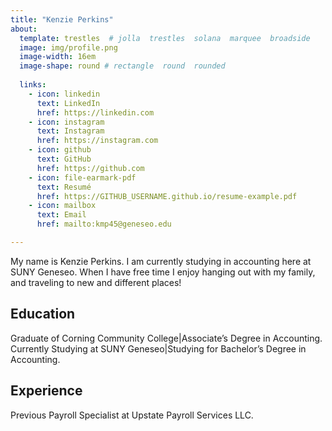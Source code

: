 ```yaml
---
title: "Kenzie Perkins" 
about:
  template: trestles  # jolla  trestles  solana  marquee  broadside
  image: img/profile.png
  image-width: 16em
  image-shape: round # rectangle  round  rounded
  
  links:
    - icon: linkedin
      text: LinkedIn
      href: https://linkedin.com
    - icon: instagram
      text: Instagram
      href: https://instagram.com
    - icon: github
      text: GitHub
      href: https://github.com
    - icon: file-earmark-pdf
      text: Resumé
      href: https://GITHUB_USERNAME.github.io/resume-example.pdf
    - icon: mailbox
      text: Email
      href: mailto:kmp45@geneseo.edu

---
```



My name is Kenzie Perkins. I am currently studying in accounting here at SUNY Geneseo. When I have free time I enjoy hanging out with my family, and traveling to new and different places!

## Education

Graduate of Corning Community College|Associate's Degree in Accounting.
Currently Studying at SUNY Geneseo|Studying for Bachelor's Degree in Accounting.

## Experience

Previous Payroll Specialist at Upstate Payroll Services LLC. 


